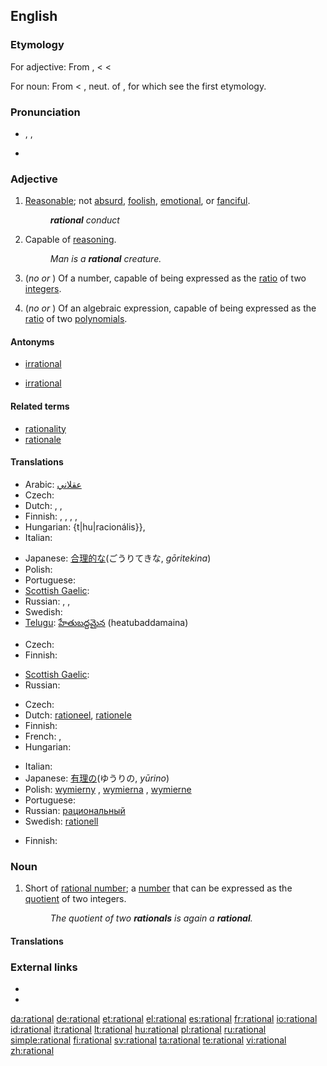 ==English==

===Etymology===
For adjective: From {{etyl|fro}} {{term|rationel}}, {{term|rational|lang=fro}} < {{etyl|la}} {{term|rationalis||of or belonging to reason, rational, reasonable}} < {{term|ratio||reason}}

For noun: From {{etyl|fro}} {{term|rational|lang=fro}} < {{ML.}} {{term|rationale||a pontifical stole, a pallium, an ornament worn over the chasuble}}, neut. of {{etyl|la}} {{term|rationalis||rational}}, for which see the first etymology.

===Pronunciation===
* {{enPR|ră'sh(ə)nəl}}, {{IPA|/ˈræʃ(ə)nəl/}}, {{SAMPA|/"r{S(@)n@l/}}
* {{audio|en-us-rational.ogg|Audio (US)}}

===Adjective===
{{en-adj}}

# [[reasonable|Reasonable]]; not [[absurd]], [[foolish]], [[emotional]], or [[fanciful]].
#: '''''rational''' conduct''
# Capable of [[reasoning]].
#: ''Man is a '''rational''' creature.''
# {{arithmetic}} (''no'' {{compar}} ''or'' {{superl}}) Of a number, capable of being expressed as the [[ratio]] of two [[integer]]s.
# {{arithmetic}} (''no'' {{compar}} ''or'' {{superl}}) Of an algebraic expression, capable of being expressed as the [[ratio]] of two [[polynomial]]s.

====Antonyms====
* {{sense|agreable to reason}} [[irrational]]
* {{sense|arithmetic}} [[irrational]]

====Related terms====
* [[rationality]]
* [[rationale]]

====Translations====
{{trans-top|reasonable; not absurd}}
* Arabic: [[عقلاني]]
* Czech: {{t-|cs|racionální}}
* Dutch: {{t|nl|rationeel}}, {{t+|nl|redelijk}}, {{t|nl|verstandelijk}}
* Finnish: {{t-|fi|järkevä}}, {{t-|fi|järjellinen}}, {{t-|fi|järkiperäinen}}, {{t|fi|järkeenkäypä}}, {{t+|fi|rationaalinen}}
* Hungarian: {t|hu|racionális}}, {{t|hu|ésszerű}}
* Italian: {{t+|it|razionale}}
{{trans-mid}}
* Japanese: [[合理的な]](ごうりてきな, ''gōritekina'')
* Polish: {{t|pl|racjonalny}}
* Portuguese: {{t+|pt|racional}}
* [[Scottish Gaelic]]: {{t-|gd|ciallach|xs=Scottish Gaelic}}
* Russian: {{t+|ru|рациональный|sc=Cyrl}}, {{t+|ru|целесообразный|sc=Cyrl}}, {{t+|ru|рассудительный|sc=Cyrl}}
* Swedish: {{t|sv|rationell}}
* [[Telugu]]: [[హేతుబద్దమైన]] (heatubaddamaina)
{{trans-bottom}}

{{trans-top|capable of reasoning}}
* Czech: {{t-|cs|racionální}}
* Finnish: {{t+|fi|rationaalinen}}
{{trans-mid}}
* [[Scottish Gaelic]]: {{t-|gd|ciallach|xs=Scottish Gaelic}}
* Russian: {{t+|ru|мыслящий|sc=Cyrl}}
{{trans-bottom}}

{{trans-top|arithmetic: of a number}}
* Czech: {{t-|cs|racionální}}
* Dutch: [[rationeel]], [[rationele]]
* Finnish: {{t+|fi|rationaalinen|alt=rationaali-}}
* French: {{t+|fr|rationnel|m}}, {{t+|fr|rationnelle|f}}
* Hungarian: {{t-|hu|racionális}}
{{trans-mid}}
* Italian: {{t+|it|razionale}}
* Japanese: [[有理の]](ゆうりの, ''yūrino'')
* Polish: [[wymierny]] {{m}}, [[wymierna]] {{f}}, [[wymierne]] {{n}}
* Portuguese: {{t+|pt|racional}}
* Russian: [[рациональный]]
* Swedish: [[rationell]]
{{trans-bottom}}

{{trans-top|arithmetic: of an algebraic expression}}
* Finnish: {{t+|fi|rationaalinen|alt=rationaali-}}
{{trans-mid}}
{{trans-bottom}}

===Noun===
{{en-noun}}

# {{mathematics}} Short of [[rational number]]; a [[number]] that can be expressed as the [[quotient]] of two integers.
#: ''The quotient of two '''rationals''' is again a '''rational'''.''

====Translations====
{{trans-see|rational number}}

===External links===
* {{R:Webster 1913}}
* {{R:Century 1911}}

[[da:rational]]
[[de:rational]]
[[et:rational]]
[[el:rational]]
[[es:rational]]
[[fr:rational]]
[[io:rational]]
[[id:rational]]
[[it:rational]]
[[lt:rational]]
[[hu:rational]]
[[pl:rational]]
[[ru:rational]]
[[simple:rational]]
[[fi:rational]]
[[sv:rational]]
[[ta:rational]]
[[te:rational]]
[[vi:rational]]
[[zh:rational]]